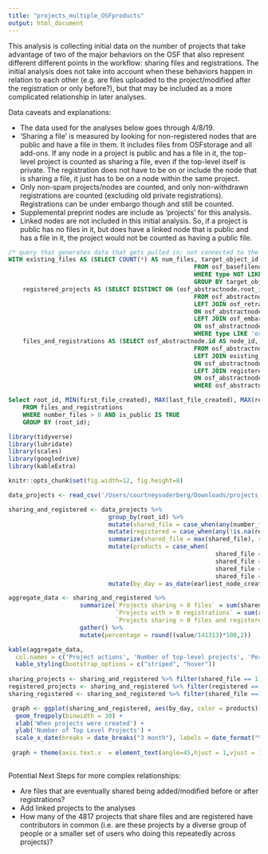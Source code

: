 ```yaml
---
title: "projects_multiple_OSFproducts"
output: html_document
---
```


This analysis is collecting initial data on the number of projects that take advantage of two of the major behaviors on the OSF that also represent different different points in the workflow: sharing files and registrations. The initial analysis does not take into account when these behaviors happen in relation to each other (e.g. are files uploaded to the project/modified after the registration or only before?), but that may be included as a more complicated relationship in later analyses. 

Data caveats and explanations:

* The data used for the analyses below goes through 4/8/19. 
* 'Sharing a file' is measured by looking for non-registered nodes that are public and have a file in them. It includes files from OSFstorage and all add-ons. If any node in a project is public and has a file in it, the top-level project is counted as sharing a file, even if the top-level itself is private. The registration does not have to be on or include the node that is sharing a file, it just has to be on a node within the same project.
* Only non-spam projects/nodes are counted, and only non-withdrawn registrations are counted (excluding old private registrations). Registrations can be under embargo though and still be counted.
* Supplemental preprint nodes are include as 'projects' for this analysis.
* Linked nodes are not included in this initial analysis. So, if a project is public has no files in it, but does have a linked node that is public and has a file in it, the project would not be counted as having a public file. 

```sql

/* query that generates data that gets pulled in; not connected to the DB directly, but here for record keeping */
WITH existing_files AS (SELECT COUNT(*) AS num_files, target_object_id, MIN(created) AS first_file_created, MAX(created) AS last_file_created
													FROM osf_basefilenode
													WHERE type NOT LIKE '%folder%' AND osf_basefilenode.deleted_on IS NULL AND osf_basefilenode.target_content_type_id = 30
													GROUP BY target_object_id),
	registered_projects AS (SELECT DISTINCT ON (osf_abstractnode.root_id) osf_abstractnode.id, type, registered_date, root_id, is_public, is_deleted, date_retracted, embargo_id, osf_embargo.state, registered_from_id
													FROM osf_abstractnode
													LEFT JOIN osf_retraction
													ON osf_abstractnode.retraction_id = osf_retraction.id
													LEFT JOIN osf_embargo
													ON osf_abstractnode.embargo_id = osf_embargo.id
													WHERE type LIKE 'osf.registration' AND is_deleted IS FALSE AND (spam_status = 4 OR spam_status IS NULL) AND date_retracted IS NULL AND (is_public IS TRUE OR embargo_id IS NOT NULL)),
	files_and_registrations AS (SELECT osf_abstractnode.id AS node_id, osf_abstractnode.root_id, COALESCE(num_files,0) AS number_files, osf_abstractnode.is_public, first_file_created, last_file_created, osf_abstractnode.created AS node_created, registered_projects.registered_date AS registration_date
													FROM osf_abstractnode
													LEFT JOIN existing_files
													ON osf_abstractnode.id = existing_files.target_object_id
													LEFT JOIN registered_projects
													ON osf_abstractnode.id = registered_projects.registered_from_id
													WHERE osf_abstractnode.type LIKE 'osf.node' AND osf_abstractnode.is_deleted IS FALSE AND (osf_abstractnode.spam_status = 4 OR osf_abstractnode.spam_status IS NULL))

Select root_id, MIN(first_file_created), MAX(last_file_created), MAX(registration_date)
	FROM files_and_registrations
	WHERE number_files > 0 AND is_public IS TRUE
	GROUP BY (root_id);

```

```r
library(tidyverse)
library(lubridate)
library(scales)
library(googledrive)
library(kableExtra)

knitr::opts_chunk$set(fig.width=12, fig.height=8) 

data_projects <- read_csv('/Users/courtneysoderberg/Downloads/projects_multiple_OSFproducts.csv')
```

```r
sharing_and_registered <- data_projects %>%
                            group_by(root_id) %>%
                            mutate(shared_file = case_when(any(number_files > 0 & is_public > 0) ~ 1, TRUE ~ 0)) %>%
                            mutate(registered = case_when(any(!is.na(registration_date)) ~ 1, TRUE ~ 0)) %>%
                            summarize(shared_file = max(shared_file), registered = max(registered), earliest_node_creation = min(node_created)) %>%
                            mutate(products = case_when(
                                                          shared_file ==1 & registered == 0 ~ 'OSF_sharing_only',
                                                          shared_file == 0 & registered ==1 ~ 'Registrations_only',
                                                          shared_file == 1 & registered == 1 ~ 'OSF_sharing_and_registrations',
                                                          shared_file == 0 & registered == 0 ~ 'Neither')) %>%
                            mutate(by_day = as_date(earliest_node_creation))
```

```r
aggregate_data <- sharing_and_registered %>%
                    summarize(`Projects sharing > 0 files` = sum(shared_file > 0), 
                              `Projects with > 0 registrations` = sum(registered > 0),
                              `Projects sharing > 0 files and registered` = sum(shared_file > 0 & registered > 0)) %>%
                    gather() %>%
                    mutate(percentage = round((value/141313)*100,2))

kable(aggregate_data,
  col.names = c('Project actions', 'Number of top-level projects', 'Percentage of top-level projects')) %>%
  kable_styling(bootstrap_options = c("striped", "hover"))
  
sharing_projects <- sharing_and_registered %>% filter(shared_file == 1) %>% nrow()
registered_projects <- sharing_and_registered %>% filter(registered == 1) %>% nrow()
sharing_registered <- sharing_and_registered %>% filter(shared_file ==1 & registered ==1) %>% nrow()

```


```r

 graph <- ggplot(sharing_and_registered, aes(by_day, color = products)) + 
  geom_freqpoly(binwidth = 30) +
  xlab('When projects were created') +
  ylab('Number of Top Level Projects') +
  scale_x_date(breaks = date_breaks("3 month"), labels = date_format("%b %y"))
 
 graph + theme(axis.text.x  = element_text(angle=45,hjust = 1,vjust = 1))
 
```

Potential Next Steps for more complex relationships:

* Are files that are eventually shared being added/modified before or after registrations?
* Add linked projects to the analyses
* How many of the 4817 projects that share files and are registered have contributors in common (i.e. are these projects by a diverse group of people or a smaller set of users who doing this repeatedly across projects)?
